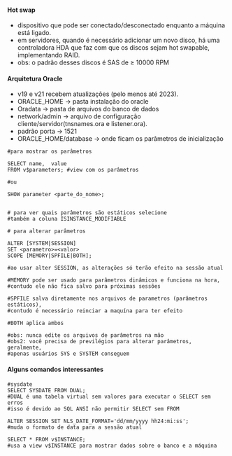 






#### Hot swap

-   dispositivo que pode ser conectado/desconectado enquanto a máquina
    está ligado.
-   em servidores, quando é necessário adicionar um novo disco, há uma
    controladora HDA que faz com que os discos sejam hot swapable,
    implementando RAID.
-   obs: o padrão desses discos é SAS de ≥ 10000 RPM

#### Arquitetura Oracle

-   v19 e v21 recebem atualizações (pelo menos até 2023).
-   ORACLE_HOME → pasta instalação do oracle
-   Oradata → pasta de arquivos do banco de dados
-   network/admin → arquivo de configuração
    cliente/servidor(tnsnames.ora e listener.ora).
-   padrão porta → 1521
-   ORACLE_HOME/database → onde ficam os parâmetros de inicialização

``` {code-block-mode="2" spellcheck="false" code-block-lang="sql"}
#para mostrar os parâmetros

SELECT name,  value
FROM v$parameters; #view com os parâmetros

#ou

SHOW parameter <parte_do_nome>;


# para ver quais parâmetros são estáticos selecione 
#também a coluna ISINSTANCE_MODIFIABLE
```

``` {code-block-mode="2" spellcheck="false" code-block-lang="sql"}
# para alterar parâmetros

ALTER [SYSTEM|SESSION]
SET <parametro>=<valor>
SCOPE [MEMORY|SPFILE|BOTH];

#ao usar alter SESSION, as alterações só terão efeito na sessão atual

#MEMORY pode ser usado para parâmetros dinâmicos e funciona na hora, 
#contudo ele não fica salvo para próximas sessões

#SPFILE salva diretamente nos arquivos de parametros (parâmetros estáticos), 
#contudo é necessário reinciar a maquína para ter efeito

#BOTH aplica ambos

#obs: nunca edite os arquivos de parâmetros na mão
#obs2: você precisa de previlégios para alterar parâmetros, geralmente, 
#apenas usuários SYS e SYSTEM conseguem
```

#### Alguns comandos interessantes

``` {code-block-mode="2" spellcheck="false" code-block-lang="sql"}
#sysdate
SELECT SYSDATE FROM DUAL;
#DUAL é uma tabela virtual sem valores para executar o SELECT sem erros
#isso é devido ao SQL ANSI não permitir SELECT sem FROM

ALTER SESSION SET NLS_DATE_FORMAT='dd/mm/yyyy hh24:mi:ss';
#muda o formato de data para a sessão atual

SELECT * FROM v$INSTANCE;
#usa a view v$INSTANCE para mostrar dados sobre o banco e a máquina
```


